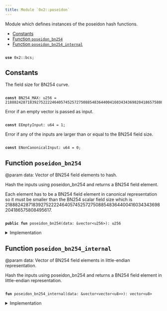 ```yaml
---
title: Module `0x2::poseidon`
---
```


Module which defines instances of the poseidon hash functions.


-  [Constants](#@Constants_0)
-  [Function `poseidon_bn254`](#0x2_poseidon_poseidon_bn254)
-  [Function `poseidon_bn254_internal`](#0x2_poseidon_poseidon_bn254_internal)


<pre><code>
<b>use</b> <Link href="bcs#0x2_bcs">0x2::bcs</Link>;
</code></pre>



<Link id="@Constants_0"></Link>

## Constants


<Link id="0x2_poseidon_BN254_MAX"></Link>

The field size for BN254 curve.


<pre><code>
<b>const</b> <Link href="poseidon#0x2_poseidon_BN254_MAX">BN254_MAX</Link>: u256 = 21888242871839275222246405745257275088548364400416034343698204186575808495617;
</code></pre>



<Link id="0x2_poseidon_EEmptyInput"></Link>

Error if an empty vector is passed as input.


<pre><code>
<b>const</b> <Link href="poseidon#0x2_poseidon_EEmptyInput">EEmptyInput</Link>: u64 = 1;
</code></pre>



<Link id="0x2_poseidon_ENonCanonicalInput"></Link>

Error if any of the inputs are larger than or equal to the BN254 field size.


<pre><code>
<b>const</b> <Link href="poseidon#0x2_poseidon_ENonCanonicalInput">ENonCanonicalInput</Link>: u64 = 0;
</code></pre>



<Link id="0x2_poseidon_poseidon_bn254"></Link>

## Function `poseidon_bn254`

@param data: Vector of BN254 field elements to hash.

Hash the inputs using poseidon_bn254 and returns a BN254 field element.

Each element has to be a BN254 field element in canonical representation so it must be smaller than the BN254
scalar field size which is 21888242871839275222246405745257275088548364400416034343698204186575808495617.


<pre><code>
<b>public</b> <b>fun</b> <Link href="poseidon#0x2_poseidon_poseidon_bn254">poseidon_bn254</Link>(data: &<Link href="../move-stdlib/vector#0x1_vector">vector</Link>&lt;u256&gt;): u256
</code></pre>



<details>
<summary>Implementation</summary>


<pre><code>
<b>public</b> <b>fun</b> <Link href="poseidon#0x2_poseidon_poseidon_bn254">poseidon_bn254</Link>(data: &<Link href="../move-stdlib/vector#0x1_vector">vector</Link>&lt;u256&gt;): u256 \{
    <b>let</b> (<b>mut</b> i, <b>mut</b> b, l) = (0, <Link href="../move-stdlib/vector#0x1_vector">vector</Link>[], data.length());
    <b>assert</b>!(l &gt; 0, <Link href="poseidon#0x2_poseidon_EEmptyInput">EEmptyInput</Link>);
    <b>while</b> (i &lt; l) \{
        <b>let</b> field_element = &data[i];
        <b>assert</b>!(*field_element &lt; <Link href="poseidon#0x2_poseidon_BN254_MAX">BN254_MAX</Link>, <Link href="poseidon#0x2_poseidon_ENonCanonicalInput">ENonCanonicalInput</Link>);
        b.push_back(<Link href="../move-stdlib/bcs#0x1_bcs_to_bytes">bcs::to_bytes</Link>(&data[i]));
        i = i + 1;
    };
    <b>let</b> binary_output = <Link href="poseidon#0x2_poseidon_poseidon_bn254_internal">poseidon_bn254_internal</Link>(&b);
    bcs::new(binary_output).peel_u256()
}
</code></pre>



</details>

<Link id="0x2_poseidon_poseidon_bn254_internal"></Link>

## Function `poseidon_bn254_internal`

@param data: Vector of BN254 field elements in little-endian representation.

Hash the inputs using poseidon_bn254 and returns a BN254 field element in little-endian representation.


<pre><code>
<b>fun</b> <Link href="poseidon#0x2_poseidon_poseidon_bn254_internal">poseidon_bn254_internal</Link>(data: &<Link href="../move-stdlib/vector#0x1_vector">vector</Link>&lt;<Link href="../move-stdlib/vector#0x1_vector">vector</Link>&lt;u8&gt;&gt;): <Link href="../move-stdlib/vector#0x1_vector">vector</Link>&lt;u8&gt;
</code></pre>



<details>
<summary>Implementation</summary>


<pre><code>
<b>native</b> <b>fun</b> <Link href="poseidon#0x2_poseidon_poseidon_bn254_internal">poseidon_bn254_internal</Link>(data: &<Link href="../move-stdlib/vector#0x1_vector">vector</Link>&lt;<Link href="../move-stdlib/vector#0x1_vector">vector</Link>&lt;u8&gt;&gt;): <Link href="../move-stdlib/vector#0x1_vector">vector</Link>&lt;u8&gt;;
</code></pre>



</details>
